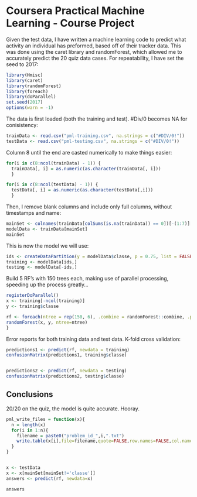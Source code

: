 Coursera Practical Machine Learning - Course Project
==========================================================



Given the test data, I have written a machine learning code to predict what activity an individual has preformed, based off of their tracker data.
This was done using the caret library and randomForest, which allowed me to accurately predict the 20 quiz data cases. For repeatability, I have set the seed to 2017:


```r
library(Hmisc)
library(caret)
library(randomForest)
library(foreach)
library(doParallel)
set.seed(2017)
options(warn = -1)
```

The data is first loaded (both the training and test). #Div/0 becomes NA for conisistency:

```r
trainData <- read.csv("pml-training.csv", na.strings = c("#DIV/0!"))
testData <- read.csv("pml-testing.csv", na.strings = c("#DIV/0!"))
```

Column 8 until the end are casted numerically to make things easier:

```r
for(i in c(8:ncol(trainData) - 1)) {
  trainData[, i] = as.numeric(as.character(trainData[, i]))
  }

for(i in c(8:ncol(testData) - 1)) {
  testData[, i] = as.numeric(as.character(testData[,i]))
  }
```

Then, I remove blank columns and include only full columns, without timestamps and name:

```r
mainSet <- colnames(trainData[colSums(is.na(trainData)) == 0])[-(1:7)]
modelData <- trainData[mainSet]
mainSet
```

This is now the model we will use:

```r
ids <- createDataPartition(y = modelData$classe, p = 0.75, list = FALSE )
training <- modelData[ids,]
testing <- modelData[-ids,]
```

Build 5 RF's with 150 trees each, making use of parallel processing, speeding up the process greatly...

```r
registerDoParallel()
x <- training[-ncol(training)]
y <- training$classe

rf <- foreach(ntree = rep(150, 6), .combine = randomForest::combine, .packages = 'randomForest') %dopar% {
randomForest(x, y, ntree=ntree)
}
```

Error reports for both training data and test data.
K-fold cross validation:

```r
predictions1 <- predict(rf, newdata = training)
confusionMatrix(predictions1, training$classe)


predictions2 <- predict(rf, newdata = testing)
confusionMatrix(predictions2, testing$classe)
```

Conclusions
--------------------------------
20/20 on the quiz, the model is quite accurate.
Hooray.

```r
pml_write_files = function(x){
  n = length(x)
  for(i in 1:n){
    filename = paste0("problem_id_",i,".txt")
    write.table(x[i],file=filename,quote=FALSE,row.names=FALSE,col.names=FALSE)
  }
}


x <- testData
x <- x[mainSet[mainSet!='classe']]
answers <- predict(rf, newdata=x)

answers
```